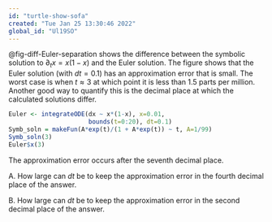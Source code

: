 ```yaml
---
id: "turtle-show-sofa"
created: "Tue Jan 25 13:30:46 2022"
global_id: "Ul19SO" 
---
```


@fig-diff-Euler-separation shows the difference between the symbolic solution to $\partial_t x = x (1-x)$ and the Euler solution. The figure shows that the Euler solution (with $dt=0.1$) has an approximation error that is  small. The worst case is when $t \approx 3$ at which point it is less than 1.5 parts per million. Another good way to quantify this is the decimal place at which the calculated solutions differ.


```r
Euler <- integrateODE(dx ~ x*(1-x), x=0.01, 
                      bounds(t=0:20), dt=0.1)
Symb_soln = makeFun(A*exp(t)/(1 + A*exp(t)) ~ t, A=1/99)
Symb_soln(3)
Euler$x(3)
```

The approximation error occurs after the seventh decimal place.

A. How large can $dt$ be to keep the approximation error in the fourth decimal place of the answer.

B. How large can $dt$ be to keep the approximation error in the second decimal place of the answer.



